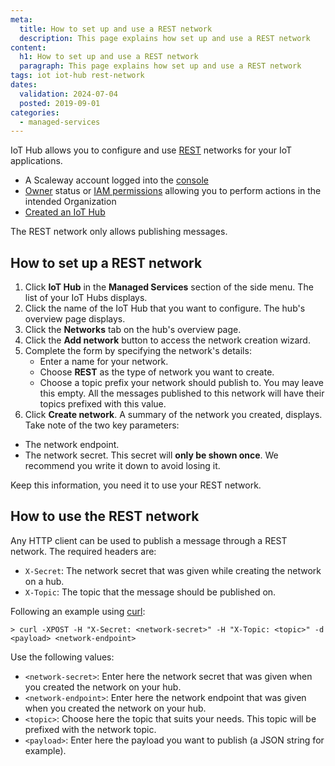 ```yaml
---
meta:
  title: How to set up and use a REST network
  description: This page explains how set up and use a REST network
content:
  h1: How to set up and use a REST network
  paragraph: This page explains how set up and use a REST network
tags: iot iot-hub rest-network
dates:
  validation: 2024-07-04
  posted: 2019-09-01
categories:
  - managed-services
---
```


IoT Hub allows you to configure and use [REST](https://en.wikipedia.org/wiki/Representational_state_transfer/) networks for your IoT applications.

<Macro id="requirements" />

- A Scaleway account logged into the [console](https://console.scaleway.com/)
- [Owner](/identity-and-access-management/iam/concepts/#owner/) status or [IAM permissions](/identity-and-access-management/iam/concepts/#permission/) allowing you to perform actions in the intended Organization
- [Created an IoT Hub](/managed-services/iot-hub/how-to/create-hub/)

<Message type="note">
  The REST network only allows publishing messages.
</Message>

## How to set up a REST network

1. Click **IoT Hub** in the **Managed Services** section of the side menu. The list of your IoT Hubs displays.
2. Click the name of the IoT Hub that you want to configure. The hub's overview page displays.
3. Click the **Networks** tab on the hub's overview page.
4. Click the **Add network** button to access the network creation wizard.
5. Complete the form by specifying the network's details:
    * Enter a name for your network.
    * Choose **REST** as the type of network you want to create.
    * Choose a topic prefix your network should publish to. You may leave this empty. All the messages published to this network will have their topics prefixed with this value.
    <Lightbox src="scaleway-iothub_network_modal_rest.webp" alt="" />
6. Click **Create network**. A summary of the network you created, displays. Take note of the two key parameters:
* The network endpoint.
* The network secret. This secret will **only be shown once**. We recommend you write it down to avoid losing it.

Keep this information, you need it to use your REST network.

## How to use the REST network

Any HTTP client can be used to publish a message through a REST network.
The required headers are:

 * `X-Secret`: The network secret that was given while creating the network on a hub.
 * `X-Topic`: The topic that the message should be published on.

Following an example using [curl](https://curl.haxx.se/):
```
> curl -XPOST -H "X-Secret: <network-secret>" -H "X-Topic: <topic>" -d <payload> <network-endpoint>
```

Use the following values:
* `<network-secret>`: Enter here the network secret that was given when you created the network on your hub.
* `<network-endpoint>`: Enter here the network endpoint that was given when you created the network on your hub.
* `<topic>`: Choose here the topic that suits your needs. This topic will be prefixed with the network topic.
* `<payload>`: Enter here the payload you want to publish (a JSON string for example).


